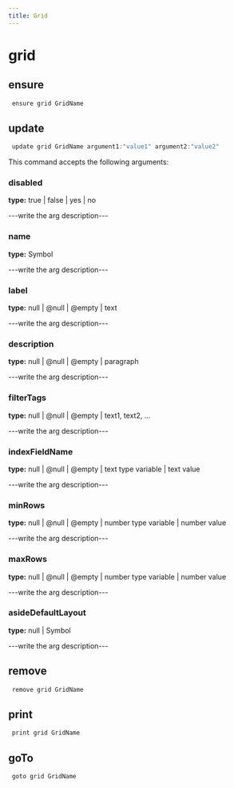 ```yaml
---
title: Grid
---
```


# grid

## ensure

```js filename="Terminal" copy
 ensure grid GridName
```


## update

```js filename="Terminal" copy
 update grid GridName argument1:"value1" argument2:"value2"
```

This command accepts the following arguments:

### disabled
**type:** true | false | yes | no

---write the arg description---

### name
**type:** Symbol

---write the arg description---

### label
**type:** null | @null | @empty | text

---write the arg description---

### description
**type:** null | @null | @empty | paragraph

---write the arg description---

### filterTags
**type:** null | @null | @empty | text1, text2, ...

---write the arg description---

### indexFieldName
**type:** null | @null | @empty | text type variable | text value

---write the arg description---

### minRows
**type:** null | @null | @empty | number type variable | number value

---write the arg description---

### maxRows
**type:** null | @null | @empty | number type variable | number value

---write the arg description---

### asideDefaultLayout
**type:** null | Symbol

---write the arg description---


## remove

```js filename="Terminal" copy
 remove grid GridName
```


## print

```js filename="Terminal" copy
 print grid GridName
```


## goTo


```js filename="Terminal" copy
 goto grid GridName
```

